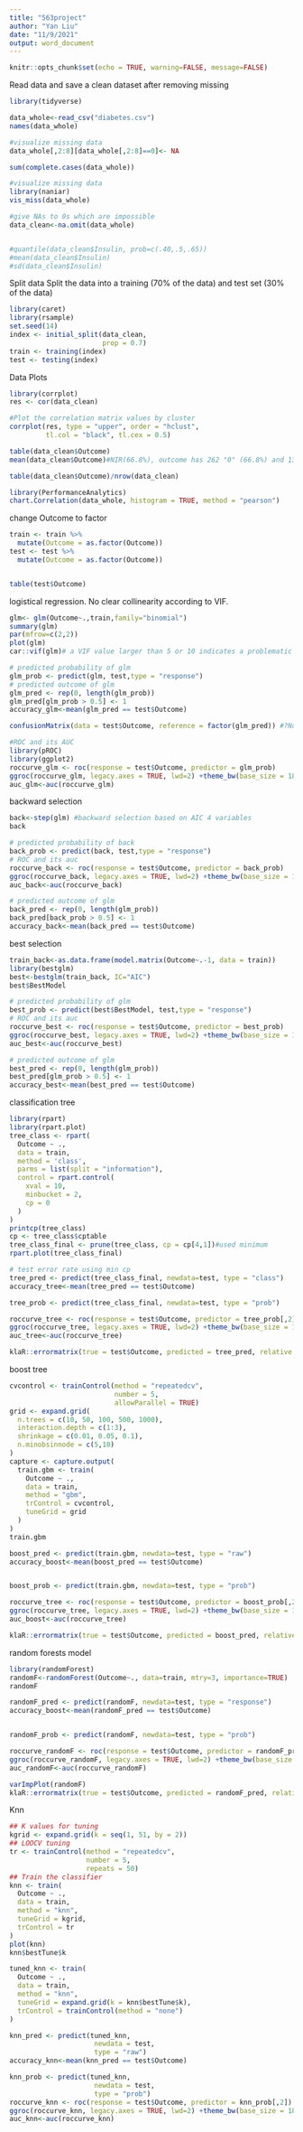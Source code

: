 ```yaml
---
title: "563project"
author: "Yan Liu"
date: "11/9/2021"
output: word_document
---
```


```r
knitr::opts_chunk$set(echo = TRUE, warning=FALSE, message=FALSE)
```

Read data and save a clean dataset after removing missing
```r
library(tidyverse)

data_whole<-read_csv("diabetes.csv")
names(data_whole)

#visualize missing data
data_whole[,2:8][data_whole[,2:8]==0]<- NA

sum(complete.cases(data_whole))

#visualize missing data
library(naniar)
vis_miss(data_whole)

#give NAs to 0s which are impossible
data_clean<-na.omit(data_whole)


#quantile(data_clean$Insulin, prob=c(.40,.5,.65))
#mean(data_clean$Insulin)
#sd(data_clean$Insulin)
```

Split data
Split the data into a training (70% of the data) and test set (30% of the data)
```r
library(caret)
library(rsample)
set.seed(14)
index <- initial_split(data_clean,
                       prop = 0.7)
train <- training(index)
test <- testing(index)
```

Data Plots
```r
library(corrplot)
res <- cor(data_clean)

#Plot the correlation matrix values by cluster
corrplot(res, type = "upper", order = "hclust",
         tl.col = "black", tl.cex = 0.5)

table(data_clean$Outcome)
mean(data_clean$Outcome)#NIR(66.8%), outcome has 262 "0" (66.8%) and 130 "1" (33.2%)

table(data_clean$Outcome)/nrow(data_clean)
```

```r
library(PerformanceAnalytics)
chart.Correlation(data_whole, histogram = TRUE, method = "pearson")
```

change Outcome to factor
```r
train <- train %>% 
  mutate(Outcome = as.factor(Outcome))
test <- test %>% 
  mutate(Outcome = as.factor(Outcome))


table(test$Outcome)
```

logistical regression. No clear collinearity according to VIF.
```r
glm<- glm(Outcome~.,train,family="binomial")
summary(glm)
par(mfrow=c(2,2))
plot(glm)
car::vif(glm)# a VIF value larger than 5 or 10 indicates a problematic amount of multicollinearity, No multicollinearity

# predicted probability of glm
glm_prob <- predict(glm, test,type = "response")
# predicted outcome of glm
glm_pred <- rep(0, length(glm_prob))
glm_pred[glm_prob > 0.5] <- 1
accuracy_glm<-mean(glm_pred == test$Outcome)

confusionMatrix(data = test$Outcome, reference = factor(glm_pred)) #?No Information Rate : 0.7542   

#ROC and its AUC
library(pROC)
library(ggplot2)
roccurve_glm <- roc(response = test$Outcome, predictor = glm_prob)
ggroc(roccurve_glm, legacy.axes = TRUE, lwd=2) +theme_bw(base_size = 18)
auc_glm<-auc(roccurve_glm)
```

backward selection
```r
back<-step(glm) #backward selection based on AIC 4 variables
back

# predicted probability of back
back_prob <- predict(back, test,type = "response")
# ROC and its auc
roccurve_back <- roc(response = test$Outcome, predictor = back_prob)
ggroc(roccurve_back, legacy.axes = TRUE, lwd=2) +theme_bw(base_size = 18)
auc_back<-auc(roccurve_back)

# predicted outcome of glm
back_pred <- rep(0, length(glm_prob))
back_pred[back_prob > 0.5] <- 1
accuracy_back<-mean(back_pred == test$Outcome)

```

best selection
```r
train_back<-as.data.frame(model.matrix(Outcome~.-1, data = train))
library(bestglm)
best<-bestglm(train_back, IC="AIC")
best$BestModel

# predicted probability of glm
best_prob <- predict(best$BestModel, test,type = "response")
# ROC and its auc
roccurve_best <- roc(response = test$Outcome, predictor = best_prob)
ggroc(roccurve_best, legacy.axes = TRUE, lwd=2) +theme_bw(base_size = 18)
auc_best<-auc(roccurve_best)

# predicted outcome of glm
best_pred <- rep(0, length(glm_prob))
best_pred[glm_prob > 0.5] <- 1
accuracy_best<-mean(best_pred == test$Outcome)

```

classification tree
```r
library(rpart)
library(rpart.plot)
tree_class <- rpart(
  Outcome ~ .,
  data = train,
  method = 'class',
  parms = list(split = "information"),
  control = rpart.control(
    xval = 10,
    minbucket = 2,
    cp = 0
  )
)
printcp(tree_class)
cp <- tree_class$cptable
tree_class_final <- prune(tree_class, cp = cp[4,1])#used minimum
rpart.plot(tree_class_final)

# test error rate using min cp
tree_pred <- predict(tree_class_final, newdata=test, type = "class")
accuracy_tree<-mean(tree_pred == test$Outcome)

tree_prob <- predict(tree_class_final, newdata=test, type = "prob")

roccurve_tree <- roc(response = test$Outcome, predictor = tree_prob[,2])
ggroc(roccurve_tree, legacy.axes = TRUE, lwd=2) +theme_bw(base_size = 18)
auc_tree<-auc(roccurve_tree)

klaR::errormatrix(true = test$Outcome, predicted = tree_pred, relative = TRUE)
```

boost tree
```r
cvcontrol <- trainControl(method = "repeatedcv",
                          number = 5,
                          allowParallel = TRUE)
grid <- expand.grid(
  n.trees = c(10, 50, 100, 500, 1000),
  interaction.depth = c(1:3),
  shrinkage = c(0.01, 0.05, 0.1),
  n.minobsinnode = c(5,10)
)
capture <- capture.output(
  train.gbm <- train(
    Outcome ~ .,
    data = train,
    method = "gbm",
    trControl = cvcontrol,
    tuneGrid = grid
  )
)
train.gbm

boost_pred <- predict(train.gbm, newdata=test, type = "raw")
accuracy_boost<-mean(boost_pred == test$Outcome)


boost_prob <- predict(train.gbm, newdata=test, type = "prob")

roccurve_tree <- roc(response = test$Outcome, predictor = boost_prob[,2])
ggroc(roccurve_tree, legacy.axes = TRUE, lwd=2) +theme_bw(base_size = 18)
auc_boost<-auc(roccurve_tree)

klaR::errormatrix(true = test$Outcome, predicted = boost_pred, relative = TRUE)

```

random forests model
```r

library(randomForest)
randomF<-randomForest(Outcome~., data=train, mtry=3, importance=TRUE)
randomF

randomF_pred <- predict(randomF, newdata=test, type = "response")
accuracy_boost<-mean(randomF_pred == test$Outcome)


randomF_prob <- predict(randomF, newdata=test, type = "prob")

roccurve_randomF <- roc(response = test$Outcome, predictor = randomF_prob[,2])
ggroc(roccurve_randomF, legacy.axes = TRUE, lwd=2) +theme_bw(base_size = 18)
auc_randomF<-auc(roccurve_randomF)

varImpPlot(randomF)
klaR::errormatrix(true = test$Outcome, predicted = randomF_pred, relative = TRUE)
```

Knn
```r
## K values for tuning
kgrid <- expand.grid(k = seq(1, 51, by = 2))
## LOOCV tuning
tr <- trainControl(method = "repeatedcv",
                   number = 5,
                   repeats = 50)
## Train the classifier
knn <- train(
  Outcome ~ .,
  data = train,
  method = "knn",
  tuneGrid = kgrid,
  trControl = tr
)
plot(knn)
knn$bestTune$k

tuned_knn <- train(
  Outcome ~ .,
  data = train,
  method = "knn",
  tuneGrid = expand.grid(k = knn$bestTune$k),
  trControl = trainControl(method = "none")
)

knn_pred <- predict(tuned_knn,
                     newdata = test,
                     type = "raw")
accuracy_knn<-mean(knn_pred == test$Outcome)

knn_prob <- predict(tuned_knn,
                     newdata = test,
                     type = "prob")
roccurve_knn <- roc(response = test$Outcome, predictor = knn_prob[,2])
ggroc(roccurve_knn, legacy.axes = TRUE, lwd=2) +theme_bw(base_size = 18)
auc_knn<-auc(roccurve_knn)
```

